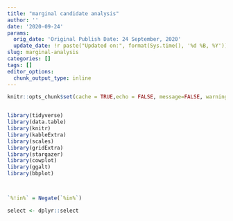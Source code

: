 ```yaml
---
title: "marginal candidate analysis"
author: ''
date: '2020-09-24'
params:
  orig_date: 'Original Publish Date: 24 September, 2020'
  update_date: !r paste("Updated on:", format(Sys.time(), '%d %B, %Y'))
slug: marginal-analysis
categories: []
tags: []
editor_options:
  chunk_output_type: inline
---
```

```r

knitr::opts_chunk$set(cache = TRUE,echo = FALSE, message=FALSE, warning = FALSE,fig.width = 16/2, fig.height = 9/2)


library(tidyverse)
library(data.table)
library(knitr)
library(kableExtra)
library(scales)
library(gridExtra)
library(stargazer)
library(cowplot)
library(ggalt)
library(bbplot)



`%!in%` = Negate(`%in%`)

select <- dplyr::select
 
```

<!-- --- -->

<!-- ### Document History -->

<!-- `r params$orig_date` -->

<!-- `r params$update_date` -->

<!-- --- -->



<!-- ```{r reading the data} -->

<!-- ge_all <- fread("D:/cpr/up-dynasties/dyn_other_data/GE_all.csv") -->

<!-- names(ge_all) <- tolower(names(ge_all)) -->

<!-- ge_all <- ge_all %>% filter(poll_no ==0 , party != "NOTA", vote_share_percentage >0)  -->



<!-- names(ge_all) -->
<!-- #  -->
<!-- # dim(ge_all) -->

<!-- ge_mc <- ge_all %>% filter(vote_share_percentage<5) -->

<!-- ge_mc <- ge_mc %>% mutate(ind= case_when(party == "IND" ~ 1, -->
<!--                                    TRUE ~0)) -->


<!-- ``` -->

<!-- ```{r} -->

<!-- ge_all %>%  group_by(year) %>% summarise(count = n()) %>% filter(count>1000) %>%  -->
<!--   ggplot(aes(factor(year), count, group = 1))+ -->
<!--   geom_point()+ -->
<!--   geom_line()+ -->
<!--   geom_smooth() -->


<!-- ge_all %>%  group_by(year) %>% summarise(count = n()) %>% ungroup() %>% summarise(mean(count)) -->

<!-- ge_all %>%  group_by(year) %>% summarise(count = n()) %>% filter(year>1999)%>% ungroup() %>% summarise(mean(count)) -->

<!-- ## proportion of candidates who wins -->

<!-- ge_all %>%  group_by(year) %>% mutate(win_count =n_distinct(candidate[position==1]),count_cand = n(), prop_win = win_count/count_cand) %>% distinct(year, prop_win) %>%  -->
<!--   ggplot(aes(factor(year), prop_win, group=1))+ -->
<!--   geom_point()+ -->
<!--   geom_smooth() -->

<!-- ge_all %>%  group_by(year) %>% mutate(win_count =n_distinct(candidate[position==1]),count_cand = n(), prop_win = win_count/count_cand) %>% distinct(year, prop_win) %>%filter(year>1999) %>% ungroup() %>%  summarise(mean(prop_win)) -->

<!-- ``` -->
<!-- Historically only 12% percent of the candidates makes it to the parliament. If we look at the election post 2000, it is as low as 7. -->

<!-- On an average we have more than 5000 candidates contesting in Loksabha elections. It is close to 8000 in elections post 2000 -->

<!-- among office eligible persons only less than 01% of the them contests for elections. Among them more than 65% do not even recieve 5% of vote share. After 2000, it is closer to 80%. ANd 1 out of 10 makes it to parliament finally. -->


<!-- # Marginal candidates -->

<!-- ```{r} -->

<!-- ge_win <- ge_all %>% filter(position ==1) -->

<!-- ge_mc %>% group_by(year,state_name, constituency_no) %>% mutate(count_mc = n(), count_ind = sum(ind)) %>% distinct(year,state_name, constituency_no, .keep_all =TRUE) %>% group_by(year) %>% summarise(mc_tot = sum(count_mc), cand_tot = sum(n_cand),ind_tot = sum(count_ind), mc_prop =mc_tot/cand_tot , ind_prop = ind_tot/cand_tot, mp_prop = mc_prop-ind_prop) %>% select(year, mc_prop, ind_prop, mp_prop) %>% pivot_longer(2:4) %>%  -->
<!--   ggplot(aes(factor(year), value, group =name, color = name))+ -->
<!--   geom_point()+ -->
<!--   #geom_line()+ -->
<!--   geom_smooth()+ -->
<!--   theme_minimal() -->


<!-- ge_mc %>% group_by(year,state_name, constituency_no) %>% mutate(count_mc = n()) %>% distinct(year,state_name, constituency_no, .keep_all =TRUE) %>% group_by(year) %>% summarise(mc_tot = sum(count_mc), cand_tot = sum(n_cand), mc_prop =mc_tot/cand_tot ) %>% summarise(mean(mc_prop)) -->

<!-- ge_mc %>% group_by(year,state_name, constituency_no) %>% mutate(count_mc = n()) %>% distinct(year,state_name, constituency_no, .keep_all =TRUE) %>% group_by(year) %>% summarise(mc_tot = sum(count_mc), cand_tot = sum(n_cand), mc_prop =mc_tot/cand_tot ) %>%filter(year>1999) %>%  summarise(mean(mc_prop)) -->

<!-- ge_mc %>% -->
<!--   group_by(year)%>% -->
<!--   summarise(count = n())%>% -->
<!--   group_by(Year) %>% -->
<!--   mutate(sum = sum(count), prop = count/sum) %>%  -->
<!--   select(Year, ind, count, prop) %>%  -->
<!--   pivot_wider(names_from = ind, values_from = 3:4) %>%  -->
<!--   #kable(digits =2) %>%  -->
<!--   #kable_styling(bootstrap_options = "striped") -->

<!-- ge_mc %>%  group_by(year) %>% summarise(count = n()) %>% filter(count>1000) %>%  -->
<!--   ggplot(aes(factor(year), count, group = 1))+ -->
<!--   geom_point()+ -->
<!--   geom_line()+ -->
<!--   geom_smooth() -->

<!-- ``` -->

<!-- ### Positon 1-3 average vote shares across years -->

<!-- ```{r} -->


<!-- g -->
<!-- ge_all %>% filter(position %in% c(1,2,3)) %>% group_by(year,position) %>% summarise(mean_vote_share = mean(vote_share_percentage)) %>%  -->
<!--   ggplot(aes(factor(year), mean_vote_share, group = position, color = factor(position))) + -->
<!--   geom_point()+ -->
<!--   #geom_line()+ -->
<!--   geom_smooth()+ -->
<!--   theme_minimal() -->
<!-- ``` -->




